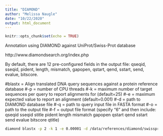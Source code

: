 ```yaml
---
title: "DIAMOND"
author: "Melissa Naugle"
date: "10/22/2020"
output: html_document
---
```


```r
knitr::opts_chunk$set(echo = TRUE)
```

Annotation using DIAMOND against UniProt/Swiss-Prot database

http://www.diamondsearch.org/index.php

By default, there are 12 pre-configured fields in the output file: qseqid, sseqid, pident, length, mismatch, gapopen, qstart, qend, sstart, send, evalue, bitscore.

#blastx = Align translated DNA query sequences against a protein reference database
#-p = number of CPU threads
#-k = maximum number of target sequences per query to report alignments for (default=25) 
#-e = maximum expected value to report an alignment (default=0.001)
#-d = path to DIAMOND database file
#-q = path to query input file in FASTA format
#-o = path to the output file
#-f = output file format (specify "6" and then include: qseqid sseqid stitle pident length mismatch gapopen qstart qend sstart send evalue bitscore qtitle)

```bash
diamond blastx -p 2 -k 1 -e 0.00001 -d /data/references/diamond/swissprot.04262020.dmnd -q /data/corals/QCdata_full/corals_DE_seqs_sorted.fasta -o /data/corals/QCdata_full/corals.dmnd.uniprot_sprot.txt -f 6 qseqid sseqid stitle pident length mismatch gapopen qstart qend sstart send evalue bitscore qtitle
```




